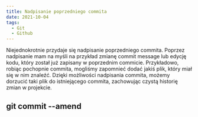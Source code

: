```yaml
---
title: Nadpisanie poprzedniego commita
date: 2021-10-04
tags:
  - Git
  - Github
---
```



Niejednokrotnie przydaje się nadpisanie poprzedniego commita.
Poprzez nadpisanie mam na myśli na przykład zmianę commit message lub edycję kodu, który został już zapisany w poprzednim commicie.
Przykładowo, robiąc pochopnie commita, mogliśmy zapomnieć dodać jakiś plik, który miał się w nim znaleźć.
Dzięki możliwości nadpisania commita, możemy dorzucić taki plik do istniejącego commita, zachowując czystą historię zmian w projekcie.

## git commit --amend


<!-- Zainstalujemy Java Development Kit (JDK) na systemie macOS wykorzystując SDKMAN (The Software Development Kit Manager).
Jak dla mnie, jest to najprostszy sposób na instalację Javy, a właściwie JDK.

Co to jest JDK?
> W skład JDK wchodzi środowisko Java Runtime Environment (JRE), kompilator języka Java i interfejsy API. - <ExternalPostLink url={"https://www.java.com/pl/download/help/develop.html"} name={"java.com"} />

## Instalacja JDK

1. Zainstaluj <ExternalPostLink url={"https://sdkman.io/install"} name={"sdkman"}/>
2. W terminalu wpisz `sdk list java`
3. Wybierz wersję JDK, którą chcesz zainstalować z kolumny `Identifier`
4. Zainstaluj JDK komendą `sdk install java <Identifier>`
5. Użyj zainstalowaną wersję JDK `sdk use java <Identifier>`
6. `java -version` - Java powinna być zainstalowa

## Zmiana wersji JDK

SDKMAN pozwala na bardzo łatwe przełączanie między różnymi wersjami Javy.
Aby przełączyć się na inną wersję Javy, wystarczy zainstalować sobie wybraną wersję przy użyciu komendy `sdk install java <Identifier>` po czym wystarczy wpisać `sdk use java <Identifier>`.

### Przydatne linki
- <ExternalPostLink url={"https://sdkman.io"} name={"sdkman"}/>
- <ExternalPostLink url={"https://openjdk.java.net/"} name={"OpenJDK"}/> -->
